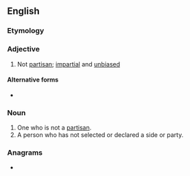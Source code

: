 {{also|non-partisan}}

==English==

===Etymology===
{{prefix|en|non|partisan}}

===Adjective===
{{en-adj}}

# Not [[partisan]]; [[impartial]] and [[unbiased]]

====Alternative forms====
* {{l|en|non-partisan}}

===Noun===
{{en-noun}}

# One who is not a [[partisan]].
# A person who has not selected or declared a side or party.

===Anagrams===
* {{l|en|nonaspirant}}